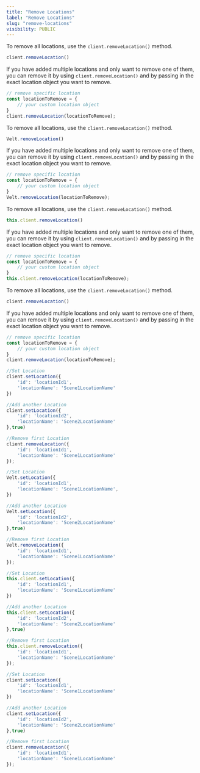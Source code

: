 ```yaml
---
title: "Remove Locations"
label: "Remove Locations"
slug: "remove-locations"
visibility: PUBLIC
---
```


<Tabs>

<Tab title="React / Next.js">


<Steps>


<Step title="Removing all Locations">

To remove all locations, use the `client.removeLocation()` method.

```jsx
client.removeLocation()
```


</Step>

<Step title="Removing specific Locations">

If you have added multiple locations and only want to remove one of them, you can remove it by using `client.removeLocation()` and by passing in the exact location object you want to remove.

```jsx
// remove specific location
const locationToRemove = {
	// your custom location object
}
client.removeLocation(locationToRemove);
```


</Step>

</Steps>


</Tab>


<Tab title="HTML">

<Steps>


<Step title="Removing all Locations">

To remove all locations, use the `client.removeLocation()` method.

```jsx
Velt.removeLocation()
```


</Step>

<Step title="Removing specific Locations">

If you have added multiple locations and only want to remove one of them, you can remove it by using `client.removeLocation()` and by passing in the exact location object you want to remove.

```jsx
// remove specific location
const locationToRemove = {
	// your custom location object
}
Velt.removeLocation(locationToRemove);
```


</Step>

</Steps>

</Tab>

<Tab title="Angular">


<Steps>


<Step title="Removing all Locations">

To remove all locations, use the `client.removeLocation()` method.

```jsx
this.client.removeLocation()
```


</Step>

<Step title="Removing specific Locations">

If you have added multiple locations and only want to remove one of them, you can remove it by using `client.removeLocation()` and by passing in the exact location object you want to remove.

```jsx
// remove specific location
const locationToRemove = {
	// your custom location object
}
this.client.removeLocation(locationToRemove);
```


</Step>

</Steps>


</Tab>

<Tab title="Vue.js">


<Steps>


<Step title="Removing all Locations">

To remove all locations, use the `client.removeLocation()` method.

```jsx
client.removeLocation()
```


</Step>

<Step title="Removing specific Locations">

If you have added multiple locations and only want to remove one of them, you can remove it by using `client.removeLocation()` and by passing in the exact location object you want to remove.

```jsx
// remove specific location
const locationToRemove = {
	// your custom location object
}
client.removeLocation(locationToRemove);
```


</Step>

</Steps>


</Tab>

</Tabs>






<RequestExample>

```jsx React / Next.js
//Set Location
client.setLocation({
	'id': 'locationId1',
	'locationName': 'Scene1LocationName'
})

//Add another Location
client.setLocation({
	'id': 'locationId2',
	'locationName': 'Scene2LocationName'
},true)

//Remove first Location
client.removeLocation({
	'id': 'locationId1',
	'locationName': 'Scene1LocationName'
});
```



```jsx HTML
//Set Location
Velt.setLocation({
	'id': 'locationId1',
	'locationName': 'Scene1LocationName',
})

//Add another Location
Velt.setLocation({
	'id': 'locationId2',
	'locationName': 'Scene2LocationName'
},true)

//Remove first Location
Velt.removeLocation({
	'id': 'locationId1',
	'locationName': 'Scene1LocationName'
});
```

```jsx Angular
//Set Location
this.client.setLocation({
	'id': 'locationId1',
	'locationName': 'Scene1LocationName'
})

//Add another Location
this.client.setLocation({
	'id': 'locationId2',
	'locationName': 'Scene2LocationName'
},true)

//Remove first Location
this.client.removeLocation({
	'id': 'locationId1',
	'locationName': 'Scene1LocationName'
});
```

```jsx Vue.js
//Set Location
client.setLocation({
	'id': 'locationId1',
	'locationName': 'Scene1LocationName'
})

//Add another Location
client.setLocation({
	'id': 'locationId2',
	'locationName': 'Scene2LocationName'
},true)

//Remove first Location
client.removeLocation({
	'id': 'locationId1',
	'locationName': 'Scene1LocationName'
});
```

</RequestExample>











